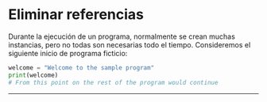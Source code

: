 # Eliminar referencias

Durante la ejecución de un programa, normalmente se crean muchas instancias, pero no todas son necesarias todo el tiempo. Consideremos el siguiente inicio de programa ficticio:

```python filename="Python"
welcome = "Welcome to the sample program"
print(welcome)
# From this point on the rest of the program would continue
```




---

```python-repl filename="Python (Interactivo)"

```

```python filename="Python"

```

```plaintext filename=""

```